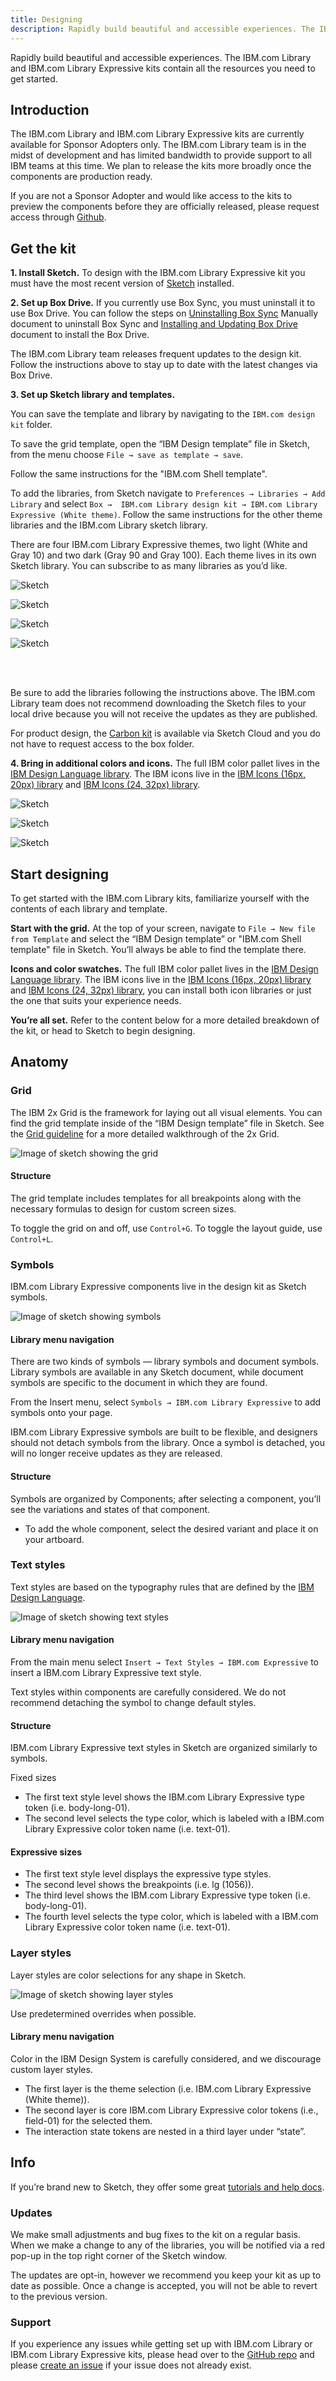 ```yaml
---
title: Designing
description: Rapidly build beautiful and accessible experiences. The IBM.com Library and IBM.com Library Expressive kits contain all the resources you need to get started.
---
```


<PageDescription>

Rapidly build beautiful and accessible experiences. The IBM.com Library and IBM.com Library Expressive kits contain all the resources you need to get started.

</PageDescription>

## Introduction
The IBM.com Library and IBM.com Library Expressive kits are currently available for Sponsor Adopters only. The IBM.com Library team is in the midst of development and has limited bandwidth to provide support to all IBM teams at this time. We plan to release the kits more broadly once the components are production ready. 


If you are not a Sponsor Adopter and would like access to the kits to preview the components before they are officially released, please request access through [Github](https://github.com/carbon-design-system/ibm-dotcom-library-design-kit/issues/new?assignees=ljcarot%2C+wonilsuhibm%2C+oliviaflory&labels=adopter+support&template=request-access.md&title=Design+kit+access+request).


## Get the kit

**1. Install Sketch.**
To design with the IBM.com Library Expressive kit you must have the most recent version of [Sketch](https://www.sketch.com) installed.

**2. Set up Box Drive.**
If you currently use Box Sync, you must uninstall it to use Box Drive. You can follow the steps on [Uninstalling Box Sync](https://community.box.com/t5/Using-Box-Sync/Uninstalling-Box-Sync-Manually/ta-p/51105?advanced=false&collapse_discussion=true&filter=location&location=category:English&q=unintall%20box%20sync&search_type=thread) Manually document to uninstall Box Sync and [Installing and Updating Box Drive](https://community.box.com/t5/Getting-Started-with-Box-Drive/Installing-and-Updating-Box-Drive/ta-p/37450) document to install the Box Drive.

The IBM.com Library team releases frequent updates to the design kit. Follow the instructions above to stay up to date with the latest changes via Box Drive.

**3. Set up Sketch library and templates.** 

You can save the template and library by navigating to the `IBM.com design kit` folder.

To save the grid template, open the “IBM Design template” file in Sketch, from the menu choose `File → save as template → save`.

Follow the same instructions for the "IBM.com Shell template".

To add the libraries, from Sketch navigate to `Preferences → Libraries → Add Library` and select `Box →  IBM.com Library design kit → IBM.com Library Expressive (White theme)`.
Follow the same instructions for the other theme libraries and the IBM.com Library sketch library.

There are four IBM.com Library Expressive themes, two light (White and Gray 10) and two dark (Gray 90 and Gray 100). Each theme lives in its own Sketch library. You can subscribe to as many libraries as you’d like.

<Row className="resource-card-group">
  <Column colMd={4} colLg={4} noGutterSm>
    <ResourceCard
      subTitle="IBM.com Library Expressive White theme"
      href="http://(https//ibm.ent.box.com/folder/86595383831)"
    >

![Sketch](./../../images/icon/sketch-symbol.svg)
      
</ResourceCard>
  </Column>
  
  <Column colMd={4} colLg={4} noGutterSm>
    <ResourceCard
      subTitle="IBM.com Library Expressive Gray 10 theme
(coming soon)"
      disabled             
      href="http://(https//ibm.ent.box.com/folder/86595383831)"
    >

![Sketch](./../../images/icon/sketch-symbol.svg)
      
</ResourceCard>
  </Column>
 <Column colMd={4} colLg={4} noGutterSm>
    <ResourceCard
      subTitle="IBM.com Library Expressive Gray 90 theme"
      href="http://(https//ibm.ent.box.com/folder/86595383831)"
    >

![Sketch](./../../images/icon/sketch-symbol.svg)
      
</ResourceCard>
  </Column>
  <Column colMd={4} colLg={4} noGutterSm>
    <ResourceCard
      subTitle="IBM.com Library Expressive Gray 100 theme
(coming soon)"
      disabled             
      href="http://(https//ibm.ent.box.com/folder/86595383831)"
    >

![Sketch](./../../images/icon/sketch-symbol.svg)

</ResourceCard>
  </Column>
</Row>

<br/>
<br/>

Be sure to add the libraries following the instructions above. The IBM.com Library team does not recommend downloading the Sketch files to your local drive because you will not receive the updates as they are published.

For product design, the [Carbon kit](https://www.carbondesignsystem.com/get-started/design/#get-the-kit) is available via Sketch Cloud and you do not have to request access to the box folder.

**4. Bring in additional colors and icons.**
The full IBM color pallet lives in the [IBM Design Language library](sketch://add-library/cloud/nwqmk). The IBM icons live in the [IBM Icons (16px, 20px) library](sketch://add-library/cloud/KW2yr) and [IBM Icons (24, 32px) library](sketch://add-library/cloud/2bwkM).

<Row className="resource-card-group">
  <Column colMd={4} colLg={4} noGutterSm>
    <ResourceCard
      subTitle="IBM Design language library"
      href="sketch://add-library/cloud/nwqmk"
    >

![Sketch](./../../images/icon/sketch-symbol.svg)
      
</ResourceCard>
  </Column>
  
   <Column colMd={4} colLg={4} noGutterSm>
    <ResourceCard
      subTitle="IBM Icons (24, 32px) library"
      href="sketch://add-library/cloud/KW2yr"
    >

![Sketch](./../../images/icon/sketch-symbol.svg)
      
</ResourceCard>
  </Column>
  
   <Column colMd={4} colLg={4} noGutterSm>
    <ResourceCard
      subTitle="IBM Icons (16px, 20px) library"
      href="http://sketch//add-library/cloud/2bwkM"
    >

![Sketch](./../../images/icon/sketch-symbol.svg)
      
</ResourceCard>
  </Column>
  

</Row>


## Start designing
To get started with the IBM.com Library kits, familiarize yourself with the contents of each library and template.

**Start with the grid.** At the top of your screen, navigate to `File → New file from Template` and select the “IBM Design template” or "IBM.com Shell template" file in Sketch. You’ll always be able to find the template there.

**Icons and color swatches.** The full IBM color pallet lives in the [IBM Design Language library](http://sketch//add-library/cloud/nwqmk). The IBM icons live in the [IBM Icons (16px, 20px) library](http://sketch//add-library/cloud/KW2yr) and [IBM Icons (24, 32px) library](http://sketch//add-library/cloud/2bwkM), you can install both icon libraries or just the one that suits your experience needs.

**You’re all set.** Refer to the content below for a more detailed breakdown of the kit, or head to Sketch to begin designing.

## Anatomy

### Grid

The IBM 2x Grid is the framework for laying out all visual elements. You can find the grid template inside of the “IBM Design template” file in Sketch. See the [Grid guideline](https://www.carbondesignsystem.com/guidelines/2x-grid/implementation) for a more detailed walkthrough of the 2x Grid.

![Image of sketch showing the grid](../../images/get-started/Designing_Grid_Sketch.jpg)

#### Structure 
The grid template includes templates for all breakpoints along with the necessary formulas to design for custom screen sizes.

To toggle the grid on and off, use `Control+G`. To toggle the layout guide, use `Control+L`.

### Symbols

IBM.com Library Expressive components live in the design kit as Sketch symbols.

![Image of sketch showing symbols](../../images/get-started/Designing_Symbols_Sketch.jpg)

#### Library menu navigation 
There are two kinds of symbols — library symbols and document symbols. Library symbols are available in any Sketch document, while document symbols are specific to the document in which they are found.

From the Insert menu, select `Symbols → IBM.com Library Expressive` to add symbols onto your page.

IBM.com Library Expressive symbols are built to be flexible, and designers should not detach symbols from the library. Once a symbol is detached, you will no longer receive updates as they are released.

#### Structure 
Symbols are organized by Components; after selecting a component, you’ll see the variations and states of that component.

* To add the whole component, select the desired variant and place it on your artboard.

### Text styles
Text styles are based on the typography rules that are defined by the [IBM Design Language](https://www.ibm.com/design/language/).

![Image of sketch showing text styles](../../images/get-started/Designing_TextStyles_Sketch.jpg)

#### Library menu navigation 
From the main menu select `Insert → Text Styles → IBM.com Expressive` to insert a IBM.com Library Expressive text style.

Text styles within components are carefully considered. We do not recommend detaching the symbol to change default styles.

#### Structure 

IBM.com Library Expressive text styles in Sketch are organized similarly to symbols.

Fixed sizes
* The first text style level shows the IBM.com Library Expressive type token (i.e. body-long-01).
* The second level selects the type color, which is labeled with a IBM.com Library Expressive color token name (i.e. text-01).

#### Expressive sizes

* The first text style level displays the expressive type styles.
* The second level shows the breakpoints (i.e. lg (1056)).
* The third level shows the IBM.com Library Expressive type token (i.e. body-long-01).
* The fourth level selects the type color, which is labeled with a IBM.com Library Expressive color token name (i.e. text-01).


### Layer styles
Layer styles are color selections for any shape in Sketch.

![Image of sketch showing layer styles](../../images/get-started/Designing_LayersStyles_Sketch.jpg)

Use predetermined overrides when possible. 

#### Library menu navigation 

Color in the IBM Design System is carefully considered, and we discourage custom layer styles.
<br/>

* The first layer is the theme selection (i.e. IBM.com Library Expressive (White theme)). 
* The second layer is core IBM.com Library Expressive color tokens (i.e., field-01) for the selected them.
* The interaction state tokens are nested in a third layer under “state”.

## Info
If you’re brand new to Sketch, they offer some great [tutorials and help docs](https://www.sketch.com/docs/).

### Updates
We make small adjustments and bug fixes to the kit on a regular basis. When we make a change to any of the libraries, you will be notified via a red pop-up in the top right corner of the Sketch window.

The updates are opt-in, however we recommend you keep your kit as up to date as possible. Once a change is accepted, you will not be able to revert to the previous version.

### Support
If you experience any issues while getting set up with IBM.com Library or IBM.com Library Expressive kits, please head over to the [GitHub repo](https://github.com/carbon-design-system/ibm-dotcom-library-design-kit) and please [create an issue](https://github.com/carbon-design-system/ibm-dotcom-library-design-kit/issues/new?assignees=oliviaflory&template=bug-report.md&title=%5BDesign+kit%5D%3A+Brief+description) if your issue does not already exist. 


